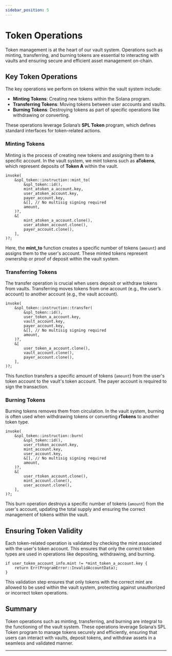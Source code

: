 ```yaml
---
sidebar_position: 5
---
```


# Token Operations

Token management is at the heart of our vault system. Operations such as minting, transferring, and burning tokens are essential to interacting with vaults and ensuring secure and efficient asset management on-chain.

## Key Token Operations

The key operations we perform on tokens within the vault system include:

- **Minting Tokens**: Creating new tokens within the Solana program.
- **Transferring Tokens**: Moving tokens between user accounts and vaults.
- **Burning Tokens**: Destroying tokens as part of specific operations like withdrawing or converting.

These operations leverage Solana’s **SPL Token** program, which defines standard interfaces for token-related actions.

### Minting Tokens

Minting is the process of creating new tokens and assigning them to a specific account. In the vault system, we mint tokens such as **aTokens**, which represent deposits of **Token A** within the vault.

```text title="Minting Tokens"
invoke(
    &spl_token::instruction::mint_to(
        &spl_token::id(),
        mint_atoken_a_account.key,
        user_atoken_account.key,
        payer_account.key,
        &[], // No multisig signing required
        amount,
    )?,
    &[
        mint_atoken_a_account.clone(),
        user_atoken_account.clone(),
        payer_account.clone(),
    ],
)?;
```

Here, the **mint_to** function creates a specific number of tokens (`amount`) and assigns them to the user's account. These minted tokens represent ownership or proof of deposit within the vault system.

### Transferring Tokens

The transfer operation is crucial when users deposit or withdraw tokens from vaults. Transferring moves tokens from one account (e.g., the user’s account) to another account (e.g., the vault account).

```text title="Transferring Tokens"
invoke(
    &spl_token::instruction::transfer(
        &spl_token::id(),
        user_token_a_account.key,
        vault_account.key,
        payer_account.key,
        &[], // No multisig signing required
        amount,
    )?,
    &[
        user_token_a_account.clone(),
        vault_account.clone(),
        payer_account.clone(),
    ],
)?;
```

This function transfers a specific amount of tokens (`amount`) from the user's token account to the vault's token account. The payer account is required to sign the transaction.

### Burning Tokens

Burning tokens removes them from circulation. In the vault system, burning is often used when withdrawing tokens or converting **rTokens** to another token type.

```text title="Burning Tokens"
invoke(
    &spl_token::instruction::burn(
        &spl_token::id(),
        user_rtoken_account.key,
        mint_account.key,
        user_account.key,
        &[], // No multisig signing required
        amount,
    )?,
    &[
        user_rtoken_account.clone(),
        mint_account.clone(),
        user_account.clone(),
    ],
)?;
```

This burn operation destroys a specific number of tokens (`amount`) from the user's account, updating the total supply and ensuring the correct management of tokens within the vault.

## Ensuring Token Validity

Each token-related operation is validated by checking the mint associated with the user's token account. This ensures that only the correct token types are used in operations like depositing, withdrawing, and burning.

```text title="Mint Validation"
if user_token_account_info.mint != *mint_token_a_account.key {
    return Err(ProgramError::InvalidAccountData);
}
```

This validation step ensures that only tokens with the correct mint are allowed to be used within the vault system, protecting against unauthorized or incorrect token operations.

## Summary

Token operations such as minting, transferring, and burning are integral to the functioning of the vault system. These operations leverage Solana’s SPL Token program to manage tokens securely and efficiently, ensuring that users can interact with vaults, deposit tokens, and withdraw assets in a seamless and validated manner.

---
